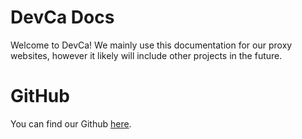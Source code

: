 # DevCa Docs
 
Welcome to DevCa! We mainly use this documentation for our proxy websites, however it likely will include other projects in the future. 

# GitHub

You can find our Github [here](https://github.com/DevCa-IO).
